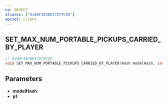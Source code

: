 ```yaml
---
ns: OBJECT
aliases: ["0x0BF3B3BD47D79C08"]
apiset: client
---
```

## SET_MAX_NUM_PORTABLE_PICKUPS_CARRIED_BY_PLAYER

```c
// 0x0BF3B3BD47D79C08
void SET_MAX_NUM_PORTABLE_PICKUPS_CARRIED_BY_PLAYER(Hash modelHash, int p1);
```


## Parameters
* **modelHash**:
* **p1**: